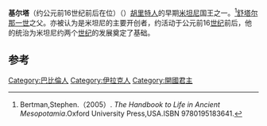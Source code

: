 {{Infobox Monarch
| name           = 基尔塔
| title          = [[美索不达米亚王朝表|美索不达米亚王朝表]]、[[米坦尼|米坦尼]]国王
| image          = 
| image_size     = 
| caption        =
| reign          = 约前16世纪前后在位（中年表）
| date of birth  = 
| place of birth = 
| date of death  = 约前16世纪前后（中年表）
| place of death = 
| predecessor    = 
| successor      = 
}}

'''基尔塔'''（约公元前16世纪前后在位）（{{lang-en|Kirta}}）[[胡里特人|胡里特人]]的早期[[米坦尼|米坦尼]]国王之一。<ref>Bertman,Stephen.（2005）. ''The Handbook to Life in Ancient Mesopotamia''.Oxford University Press,USA.ISBN 9780195183641.</ref>[[舒塔尔那一世|舒塔尔那一世]]之父。亦被认为是米坦尼的主要开创者，约活动于公元前16[[世纪|世纪]]前后，他的统治为米坦尼约两个[[世纪|世纪]]的发展奠定了基础。

==参考==
{{reflist}}
{{leader|—|[[美索不达米亚王朝表|美索不达米亚王朝表]]|[[舒塔尔那一世|舒塔尔那一世]]}}
{{Mitanni kings}}

[[Category:巴比倫人|Category:巴比倫人]]
[[Category:伊拉克人|Category:伊拉克人]]
[[Category:開國君主|Category:開國君主]]